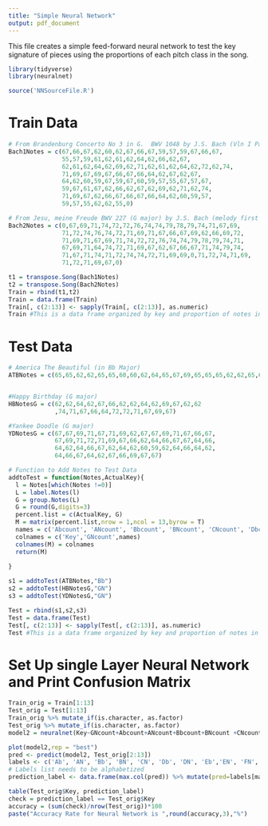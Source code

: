 ```yaml
---
title: "Simple Neural Network"
output: pdf_document
---
```


This file creates a simple feed-forward neural network to test the key signature of pieces using the proportions of each pitch class in the song.  

```r
library(tidyverse)
library(neuralnet)

source('NNSourceFile.R')
```

# Train Data
```r
# From Brandenburg Concerto No 3 in G.  BWV 1048 by J.S. Bach (Vln I Part first few bars)
Bach1Notes = c(67,66,67,62,60,62,67,66,67,59,57,59,67,66,67,
               55,57,59,61,62,61,62,64,62,66,62,67,
               62,61,62,64,62,69,62,71,62,61,62,64,62,72,62,74,
               71,69,67,69,67,66,67,66,64,62,67,62,67,
               64,62,60,59,67,59,67,60,59,57,55,67,57,67,
               59,67,61,67,62,66,62,67,62,69,62,71,62,74,
               71,69,67,62,66,67,66,67,66,64,62,60,59,57,
               59,57,55,62,62,55,0)

# From Jesu, meine Freude BWV 227 (G major) by J.S. Bach (melody first few bars)
Bach2Notes = c(0,67,69,71,74,72,72,76,74,74,79,78,79,74,71,67,69,
               71,72,74,76,74,72,71,69,71,67,66,67,69,62,66,69,72,
               71,69,71,67,69,71,74,72,72,76,74,74,79,78,79,74,71,
               67,69,71,64,74,72,71,69,67,62,67,66,67,71,74,79,74,
               71,67,71,74,71,72,74,74,72,71,69,69,0,71,72,74,71,69,
               71,72,71,69,67,0)


```

```r
t1 = transpose.Song(Bach1Notes)
t2 = transpose.Song(Bach2Notes)
Train = rbind(t1,t2)
Train = data.frame(Train)
Train[, c(2:13)] <- sapply(Train[, c(2:13)], as.numeric)
Train #This is a data frame organized by key and proportion of notes in that key
```

# Test Data
```r
# America The Beautiful (in Bb Major)
ATBNotes = c(65,65,62,62,65,65,60,60,62,64,65,67,69,65,65,65,62,62,65,65,60,60,72,71,72,74,67,72,65,74,74,72,70,70,69,69,70,72,69,67,65,70,70,70,67,67,70,70,65,65,65,67,70,65,72,70)


#Happy Birthday (G major)
HBNotesG = c(62,62,64,62,67,66,62,62,64,62,69,67,62,62
             ,74,71,67,66,64,72,72,71,67,69,67)

#Yankee Doodle (G major)
YDNotesG = c(67,67,69,71,67,71,69,62,67,67,69,71,67,66,67,
             67,69,71,72,71,69,67,66,62,64,66,67,67,64,66,
             64,62,64,66,67,62,64,62,60,59,62,64,66,64,62,
             64,66,67,64,62,67,66,69,67,67)
```


```r
# Function to Add Notes to Test Data
addtoTest = function(Notes,ActualKey){
  l = Notes[which(Notes !=0)]
  L = label.Notes(l)
  G = group.Notes(L)
  G = round(G,digits=3)
  percent.list = c(ActualKey, G)
  M = matrix(percent.list,nrow = 1,ncol = 13,byrow = T)
  names = c('Abcount', 'ANcount', 'Bbcount', 'BNcount', 'CNcount', 'Dbcount', 'DNcount', 'Ebcount','ENcount', 'FNcount', 'FScount' )
  colnames = c('Key','GNcount',names)
  colnames(M) = colnames
  return(M)
  
}
```

```r
s1 = addtoTest(ATBNotes,"Bb")
s2 = addtoTest(HBNotesG,"GN")
s3 = addtoTest(YDNotesG,"GN")

Test = rbind(s1,s2,s3)
Test = data.frame(Test)
Test[, c(2:13)] <- sapply(Test[, c(2:13)], as.numeric)
Test #This is a data frame organized by key and proportion of notes in that key
```


# Set Up single Layer Neural Network and Print Confusion Matrix
```r
Train_orig = Train[1:13]
Test_orig = Test[1:13]
Train_orig %>% mutate_if(is.character, as.factor)
Test_orig %>% mutate_if(is.character, as.factor)
model2 = neuralnet(Key~GNcount+Abcount+ANcount+Bbcount+BNcount +CNcount+Dbcount+DNcount+Ebcount+ENcount+FNcount+ FScount , data=Train_orig, hidden=c(12),act.fct = "logistic", linear.output = FALSE)

plot(model2,rep = "best")
pred <- predict(model2, Test_orig[2:13])
labels <- c('Ab', 'AN', 'Bb', 'BN', 'CN', 'Db', 'DN', 'Eb','EN', 'FN','FS','GN' ) 
# Labels list needs to be alphabetized
prediction_label <- data.frame(max.col(pred)) %>% mutate(pred=labels[max.col.pred.]) %>% select(2) %>% unlist()

table(Test_orig$Key, prediction_label)
check = prediction_label == Test_orig$Key
accuracy = (sum(check)/nrow(Test_orig))*100
paste("Accuracy Rate for Neural Network is ",round(accuracy,3),"%")
```

